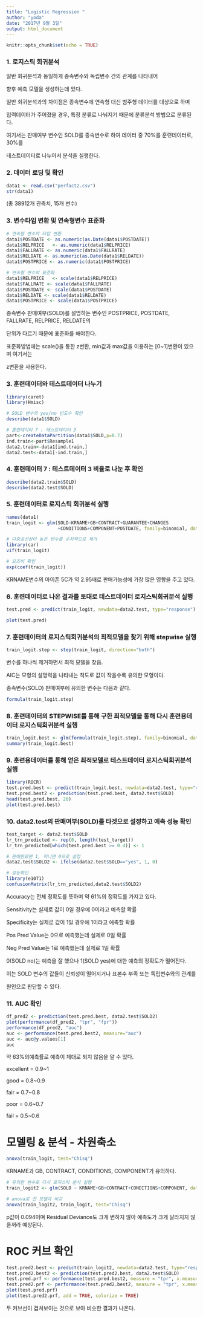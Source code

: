 ```yaml
---
title: "Logistic Regression "
author: "yoda"
date: "2017년 9월 3일"
output: html_document
---
```


```r
knitr::opts_chunk$set(echo = TRUE)
```

### 1. 로지스틱 회귀분석
일반 회귀분석과 동일하게 종속변수와 독립변수 간의 관계를 나타내어 

향후 예측 모델을 생성하는데 있다.

일반 회귀분석과의 차이점은 종속변수에 연속형 대신 범주형 데이터를 대상으로 하며 

입력데이터가 주어졌을 경우, 특정 분류로 나눠지기 때문에 분류분석 방법으로 분류된다.

여기서는 판매여부 변수인 SOLD를 종속변수로 하여 데이터 중 70%를 훈련데이터로, 30%를 

테스트데이터로 나누어서 분석을 실행한다.


### 2. 데이터 로딩 및 확인

```r
data1 <- read.csv("perfact2.csv")
str(data1)
```

(총 38912개 관측치, 15개 변수) 


### 3. 변수타입 변환 및 연속형변수 표준화
```r
# 연속형 변수의 타입 변환
data1$POSTDATE <- as.numeric(as.Date(data1$POSTDATE))
data1$RELPRICE   <- as.numeric(data1$RELPRICE)
data1$FALLRATE <- as.numeric(data1$FALLRATE)
data1$RELDATE <- as.numeric(as.Date(data1$RELDATE))
data1$POSTPRICE <- as.numeric(data1$POSTPRICE)

# 연속형 변수의 표준화
data1$RELPRICE   <- scale(data1$RELPRICE)
data1$FALLRATE <- scale(data1$FALLRATE)
data1$POSTDATE <- scale(data1$POSTDATE)
data1$RELDATE <- scale(data1$RELDATE)
data1$POSTPRICE <- scale(data1$POSTPRICE)
```

종속변수 판매여부(SOLD)를 설명하는 변수인 POSTPRICE, POSTDATE, FALLRATE, RELPRICE, RELDATE의 

단위가 다르기 때문에 표준화를 해야한다.

표준화방법에는 scale()을 통한 z변환, min값과 max값을 이용하는 [0~1]변환이 있으며 여기서는 

z변환을 사용한다.


### 3. 훈련데이터와 테스트데이터 나누기

```r
library(caret)
library(Hmisc)

# SOLD 변수의 yes/no 빈도수 확인
describe(data1$SOLD)

# 훈련데이터 7 : 테스트데이터 3
part<-createDataPartition(data1$SOLD,p=0.7)
ind.train<-part$Resample1
data2.train<-data1[ind.train,]
data2.test<-data1[-ind.train,]
```


### 4. 훈련데이터 7 : 테스트데이터 3 비율로 나눈 후 확인
```r
describe(data2.train$SOLD)
describe(data2.test$SOLD)
```


### 5. 훈련데이터로 로지스틱 회귀분석 실행
```r
names(data1)
train_logit <- glm(SOLD~KRNAME+GB+CONTRACT+GUARANTEE+CHANGES
                   +CONDITIONS+COMPONENT+POSTDATE, family=binomial, data=data2.train)

# 다중공선성이 높은 변수를 순차적으로 제거 
library(car)
vif(train_logit)

# 오즈비 확인
exp(coef(train_logit))
```

KRNAME변수의 아이폰 5C가 약 2.95배로 판매가능성에 가장 많은 영향을 주고 있다.


### 6. 훈련데이터로 나온 결과를 토대로 테스트데이터 로지스틱회귀분석 실행
```r
test.pred <- predict(train_logit, newdata=data2.test, type="response")
```

```r
plot(test.pred)
```


### 7. 훈련데이터의 로지스틱회귀분석의 최적모델을 찾기 위해 stepwise 실행
```r
train_logit.step <- step(train_logit, direction="both")
```

변수를 하나씩 제거하면서 최적 모델을 찾음.

AIC는 모형의 설명력을 나타내는 척도로 값이 작을수록 유의한 모형이다.


종속변수(SOLD) 판매여부에 유의한 변수는 다음과 같다.
```r
formula(train_logit.step)
```


### 8. 훈련데이터의 STEPWISE를 통해 구한 최적모델을 통해 다시 훈련용데이터 로지스틱회귀분석 실행
```r
train_logit.best <- glm(formula(train_logit.step), family=binomial, data=data2.train)
summary(train_logit.best)
```


### 9. 훈련용데이터를 통해 얻은 최적모델로 테스트데이터 로지스틱회귀분석 실행
```r
library(ROCR)
test.pred.best <- predict(train_logit.best, newdata=data2.test, type="response")
test.pred.best2 <- prediction(test.pred.best, data2.test$SOLD)
head(test.pred.best, 20)
plot(test.pred.best)
```


### 10. data2.test의 판매여부(SOLD)를 타겟으로 설정하고 예측 성능 확인
```r
test_target <- data2.test$SOLD
lr_trn_predicted <- rep(0, length(test_target))
lr_trn_predicted[which(test.pred.best >= 0.4)] <- 1

# 판매완료면 1, 아니면 0으로 설정
data2.test$SOLD2 <- ifelse(data2.test$SOLD=="yes", 1, 0)

# 성능확인
library(e1071)
confusionMatrix(lr_trn_predicted,data2.test$SOLD2)
```

Accuracy는 전체 정확도를 뜻하며 약 61%의 정확도를 가지고 있다.

Sensitivity는 실제로 값이 0일 경우에 0이라고 예측할 확률

Specificity는 실제로 값이 1일 경우에 1이라고 에측할 확률 

Pos Pred Value는 0으로 예측했는데 실제로 0일 확률

Neg Pred Value는 1로 예측했는데 실제로 1일 확률 

0(SOLD no)는 예측을 잘 했으나 1(SOLD yes)에 대한 예측의 정확도가 떨어진다.

이는 SOLD 변수의 값들이 신뢰성이 떨어지거나 표본수 부족 또는 독립변수와의 관계를 

원인으로 판단할 수 있다. 


### 11. AUC 확인
```r

df_pred2 <- prediction(test.pred.best, data2.test$SOLD2)
plot(performance(df_pred2, "tpr", "fpr"))
performance(df_pred2, "auc")
auc <- performance(test.pred.best2, measure="auc")
auc <- auc@y.values[1]
auc
```

약 63%의예측률로 예측이 제대로 되지 않음을 알 수 있다.

excellent = 0.9~1

good = 0.8~0.9

fair = 0.7~0.8

poor = 0.6~0.7

fail = 0.5~0.6

# 모델링 & 분석 - 차원축소
```r

anova(train_logit, test="Chisq")
```

KRNAME과 GB, CONTRACT, CONDITIONS, COMPONENT가 유의하다.

```r
# 유의한 변수로 다시 로지스틱 분석 실행 
train_logit2 <- glm(SOLD ~ KRNAME+GB+CONTRACT+CONDITIONS+COMPONENT, data=data2.train, family="binomial")

# anova로 전 모델과 비교
anova(train_logit2, train_logit, test="Chisq")
```

p값이 0.094이며 Residual Deviance도 크게 변하지 않아 예측도가 크게
달라지지 않을꺼라 예상된다.

# ROC 커브 확인
```r
test.pred2.best <- predict(train_logit2, newdata=data2.test, type="response")
test.pred2.best2 <- prediction(test.pred2.best, data2.test$SOLD) 
test.pred.prf <- performance(test.pred.best2, measure = "tpr", x.measure = "fpr")
test.pred2.prf <- performance(test.pred2.best2, measure = "tpr", x.measure = "fpr") 
plot(test.pred.prf) 
plot(test.pred2.prf, add = TRUE, colorize = TRUE)
```

두 커브선이 겹쳐보이는 것으로 보아 비슷한 결과가 나온다.
